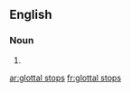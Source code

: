 
==English==

===Noun===
{{head|en|noun plural form}}

# {{plural of|glottal stop|lang=en}}

[[ar:glottal stops]]
[[fr:glottal stops]]